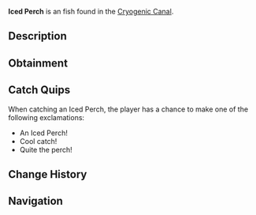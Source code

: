 {{FishInfobox
|image          = Iced Perch.png
|rarity         = Unusual
|sea            = First Sea
|location       = [[Cryogenic Canal]]
|sublocation    = 
|sources        = Fishing Rod
|radar_location = 
|xp             = 120
|weather        = 
|time           = 
|season         = Winter
|bait           = Insect
|base_weight    = 4.5
|base_value     = 250
|weight_range   = 2.5
|base_chance    = 50
|base_resil     = 60
}}
'''Iced Perch''' is an {{Rarity|Unusual}} fish found in the [[Cryogenic Canal]].

== Description ==
{{Description|A medium-sized fish with a frosty blue sheen and faint horizontal stripes.|Bestiary Entry}}

== Obtainment ==
{{Description|Lurks near ice formations in the canal.|Bestiary Hint}}
{{Fish Availability|
Cryogenic Canal
|top_rods      = 
Training Rod\299145.3\299145.3;
Firefly Rod\287915.55\259151.75;
Rapid Rod\283612.11\220739.63;
Depthseeker Rod\281903.72\182555.32;
Champions Rod\281379.15\171281.98;
Flimsy Rod\206438.33\184650.46;
Candy Cane Rod\196239.1\196239.1;
Ethereal Prism Rod\239902.7\248224.83;
No-Life Rod\267493.51\236503.23;
Seraphic Rod\234025.83\234025.83;
Avalanche Rod\276521.19\163586.76;
Verdant Shear Rod\268177.09\199296.48;
Blazebringer Rod\252247.37\188039.25;
Zeus Rod\250319.86\199197.58;
Volcanic Rod\244312.44\151177;
Trident Rod\238058.66\167731.64;
Challenger's Rod\237743.32\214297.29;
Free Spirit Rod\230679.7\167157.32;
Rod Of The Forgotten Fang\213587.3\213587.3;
Rod Of The Depths\204321.92\193880.6;
Rod Of The Exalted One\182167.68\182167.68;
Steady Rod\115555.16\82789.21
|recommended   = Training Rod
}}

== Catch Quips ==
When catching an Iced Perch, the player has a chance to make one of the following exclamations:
* An Iced Perch!
* Cool catch!
* Quite the perch!

== Change History ==
{{Change History|{{subst:Current Version}}}}

== Navigation ==
{{Fish Navbox|Cryogenic Canal}}